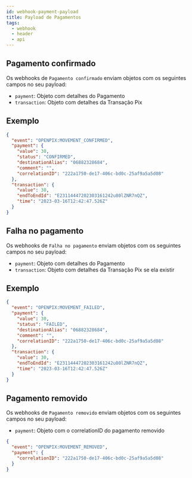 ```yaml
---
id: webhook-payment-payload
title: Payload de Pagamentos
tags:
  - webhook
  - header
  - api
---
```


## Pagamento confirmado

Os webhooks de `Pagamento confirmado` enviam objetos com os seguintes campos no seu payload:

- `payment`: Objeto com detalhes do Pagamento
- `transaction`: Objeto com detalhes da Transação Pix

## Exemplo

```json
{
  "event": "OPENPIX:MOVEMENT_CONFIRMED",
  "payment": {
    "value": 30,
    "status": "CONFIRMED",
    "destinationAlias": "06882328684",
    "comment": "",
    "correlationID": "222a1750-de17-406c-bd0c-25af9a5a5d08"
  },
  "transaction": {
    "value": 30,
    "endToEndId": "E23114447202303161242u80lZNR7nQZ",
    "time": "2023-03-16T12:42:47.526Z"
  }
}
```

## Falha no pagamento

Os webhooks de `Falha no pagamento` enviam objetos com os seguintes campos no seu payload:

- `payment`: Objeto com detalhes do Pagamento
- `transaction`: Objeto com detalhes da Transação Pix se ela existir

## Exemplo

```json
{
  "event": "OPENPIX:MOVEMENT_FAILED",
  "payment": {
    "value": 30,
    "status": "FAILED",
    "destinationAlias": "06882328684",
    "comment": "",
    "correlationID": "222a1750-de17-406c-bd0c-25af9a5a5d08"
  },
  "transaction": {
    "value": 30,
    "endToEndId": "E23114447202303161242u80lZNR7nQZ",
    "time": "2023-03-16T12:42:47.526Z"
  }
}
```

## Pagamento removido

Os webhooks de `Pagamento removido` enviam objetos com os seguintes campos no seu payload:

- `payment`: Objeto com o correlationID do pagamento removido

```json
{
  "event": "OPENPIX:MOVEMENT_REMOVED",
  "payment": {
    "correlationID": "222a1750-de17-406c-bd0c-25af9a5a5d08"
  }
}
```
